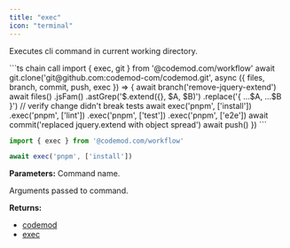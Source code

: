 ```yaml
---
title: "exec"
icon: "terminal"
---
```


<ResponseField name="exec(name, arguments)" />

Executes cli command in current working directory.

<CodeGroup>
```ts chain call
import { exec, git } from '@codemod.com/workflow'
await git.clone('git@github.com:codemod-com/codemod.git', async ({ files, branch, commit, push, exec }) => {
    await branch('remove-jquery-extend')
    await files()
        .jsFam()
        .astGrep('$.extend({}, $A, $B)')
        .replace('{ ...$A, ...$B }')
    // verify change didn't break tests
    await exec('pnpm', ['install'])
        .exec('pnpm', ['lint'])
        .exec('pnpm', ['test'])
        .exec('pnpm', ['e2e'])
    await commit('replaced jquery.extend with object spread')
    await push()
})
```

```ts single call
import { exec } from '@codemod.com/workflow'

await exec('pnpm', ['install'])
```
</CodeGroup>

**Parameters:**
<ParamField path="name" type="string" required>
  Command name.
</ParamField>

<ParamField path="arguments" type="string[]">
  Arguments passed to command.
</ParamField>

**Returns:**
- [codemod](./codemod)
- [exec](./exec)
